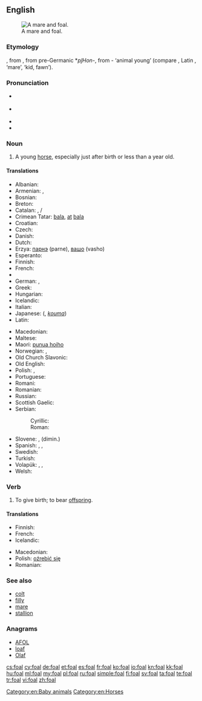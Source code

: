 ==English==
{{wikipedia|lang=en}}
[[Image:Mare and foal (Kvetina-Marie).jpg|thumb|right|A mare and foal.]]

===Etymology===
{{etyl|ang}} {{term|fola}}, from {{proto|Germanic|fulô}}, from pre-Germanic *''pl̥Hon''-, from {{proto|Indo-European|pōlH}}- ‘animal young’ (compare {{etyl|grc|-}} {{term|πώλος|tr=pṓlos|lang=grc}}, Latin {{term|pullus|lang=la}}, {{etyl|sq|-}} {{term|pelë|lang=sq}} ‘mare’, {{etyl|hy|-}} {{term||ul}} ‘kid, fawn’).

===Pronunciation===
* {{a|UK}} {{IPA|/fəʊl/}}
* {{a|US}} {{IPA|/foʊl/}}
* {{audio|en-us-foal.ogg|Audio (US)}}
* {{rhymes|əʊl}}

===Noun===
{{en-noun}}

# A young [[horse]], especially just after birth or less than a year old.

====Translations====
{{trans-top|young horse}}
* Albanian: {{t-|sq|mëz|m|xs=Albanian}}
* Armenian: {{t-|hy|մտրուկ|tr=mtruk}}, {{t-|hy|քուռակ|tr=k’urak}}
* Bosnian: {{t-|bs|ždrijebe|n}}
* Breton: {{t|br|ebeul|m}}
* Catalan: {{t|ca|pollí}}, {{t|ca|poltre}} {{m}}/{{f}}
* Crimean Tatar: [[bala#Crimean Tatar|bala]], [[at]] [[bala]]
* Croatian: {{t+|hr|ždrijebe|n}}
* Czech: {{t+|cs|hříbě|n}}
* Danish: {{t+|da|føl|n}}
* Dutch: {{t+|nl|veulen|n}}
* Erzya: [[парнэ]] (parne), [[вашо]] (vasho)
* Esperanto: {{t-|eo|ĉevalido|xs=Esperanto}}
* Finnish: {{t+|fi|varsa}}
* French: {{t+|fr|poulain|m}}
* {{trreq|Georgian}}
* German: {{t+|de|Fohlen|n}}, {{t+|de|Füllen|n}}
* Greek: {{t+|el|πουλάρι|n|tr=poulári}}
* Hungarian: {{t+|hu|csikó}}
* Icelandic: {{t+|is|folald|n}}
* Italian: {{t-|it|puledro|n}}
* Japanese: {{t|ja|子馬}} ({{t|ja|こうま}}, ''[[kouma]]'')
* Latin: {{t|la|equulus|m}}
{{trans-mid}}
* Macedonian: {{t-|mk|ждребе|n|tr=ždrébe}}
* Maltese: {{t|mt|felu|m}}
* Maori: [[punua hoiho]]
* Norwegian: {{t+|no|føll|n}},  {{t+|no|fole|m}}
* Old Church Slavonic: {{tø|cu|жрѣбьць|m|tr=žrěbĭcĭ|sc=Cyrs}}
* Old English: {{t-|ang|fola|m|xs=Old English}}
* Polish: {{t+|pl|źrebak|m}}, {{t+|pl|źrebię|n}}
* Portuguese: {{t|pt|potro|m}}
* Romani: {{tø|rom|khuro}}
* Romanian: {{t+|ro|mânz|m}}
* Russian: {{t|ru|жеребёнок|tr=žer'eb'ónok|m}}
* Scottish Gaelic: {{t-|gd|searrach|m|xs=Scottish Gaelic}}
* Serbian:
*: Cyrillic: {{t|sr|ждребе|n|sc=Cyrl}}
*: Roman: {{t|sr|ždrebe|n|sc=Latn}}
* Slovene: {{t|sl|žrebe|n}}, {{t|sl|žrebiček|m}} (dimin.)
* Spanish: {{t|es|potranco|m}}, {{t|es|potro|m}}, {{t|es|potra|f}}
* Swedish: {{t+|sv|föl|n}}
* Turkish: {{t+|tr|tay}}
* Volapük: {{qualifier|male or female}} {{t|vo|jevodül}}, {{qualifier|male}} {{t|vo|hijevodül}}, {{qualifier|female}} {{t|vo|jijevodül}}
* Welsh: {{t+|cy|ebol|m|xs=Welsh}}
{{trans-bottom}}

===Verb===
{{en-verb|foals|foaling|foaled|foaled}}

# {{context|equestrian}} To give birth; to bear [[offspring]].

====Translations====
{{trans-top|give birth}}
* Finnish: {{t+|fi|varsoa}}
* French: {{t+|fr|pouliner}}
* Icelandic: {{t+|is|kasta}}
{{trans-mid}}
* Macedonian: {{t|mk|се ождребува|tr=se oždrébuva}}
* Polish: [[oźrebić się]]
* Romanian: {{t-|ro|făta}}
{{trans-bottom}}

===See also===
* [[colt]]
* [[filly]]
* [[mare]]
* [[stallion]]

===Anagrams===
* [[AFOL#English|AFOL]]
* [[loaf#English|loaf]]
* [[Olaf#English|Olaf]]

[[Category:en:Baby animals]]
[[Category:en:Horses]]

[[cs:foal]]
[[cy:foal]]
[[de:foal]]
[[et:foal]]
[[es:foal]]
[[fr:foal]]
[[ko:foal]]
[[io:foal]]
[[kn:foal]]
[[kk:foal]]
[[hu:foal]]
[[ml:foal]]
[[my:foal]]
[[pl:foal]]
[[ru:foal]]
[[simple:foal]]
[[fi:foal]]
[[sv:foal]]
[[ta:foal]]
[[te:foal]]
[[tr:foal]]
[[vi:foal]]
[[zh:foal]]